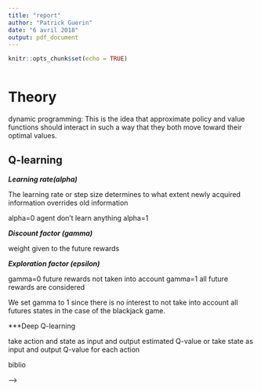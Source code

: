 ```yaml
---
title: "report"
author: "Patrick Guerin"
date: "6 avril 2018"
output: pdf_document
---
```


```r
knitr::opts_chunk$set(echo = TRUE)
```

```r

```




# Theory

dynamic programming: This is
the idea that approximate policy and value functions should interact in such a way that they both move
toward their optimal values.

## Q-learning


<!-- TD error based update -->

***Learning rate(alpha)***

The learning rate or step size determines to what extent newly acquired information overrides old information

alpha=0 agent don't learn anything
alpha=1

***Discount factor (gamma)***


weight given to the future rewards


***Exploration factor (epsilon)***


gamma=0 future rewards not taken into account
gamma=1 all future rewards are considered

We set gamma to 1 since there is no interest to not take into account all futures states in the case of the blackjack game.



***Deep Q-learning

take action and state as input and output estimated Q-value or take state as input and output Q-value for each action





biblio


<!-- typical strategies played by humans -->
<!-- <!-- https://pdfs.semanticscholar.org/e1dd/06616e2d18179da7a3643cb3faab95222c8b.pdf --> -->

<!-- Sutton -->


<!-- Conditions on learning rate to converge -->
<!-- https://projecteuclid.org/download/pdf_1/euclid.aoms/1177729586 -->
<!-- https://projecteuclid.org/download/pdf_1/euclid.aoms/1177728794 -->

